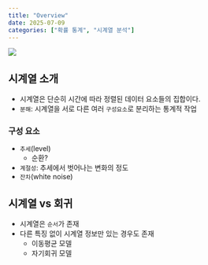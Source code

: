 ```yaml
---
title: "Overview"
date: 2025-07-09
categories: ["확률 통계", "시계열 분석"]
---
```


![](/img/stat-thumb.jpg){.post-thumbnail}

## 시계열 소개

- 시계열은 단순히 시간에 따라 정렬된 데이터 요소들의 집합이다.
- `분해`: 시계열을 서로 다른 여러 `구성요소`로 분리하는 통계적 작업

### 구성 요소

- `추세`(level)
    - 순환?
- `계절성`: 추세에서 벗어나는 변화의 정도
- `잔차`(white noise)

## 시계열 vs 회귀

- 시계열은 `순서`가 존재
- 다른 특징 없이 시계열 정보만 있는 경우도 존재
    - 이동평균 모델
    - 자기회귀 모델
